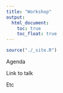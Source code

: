 ```yaml
---
title: "Workshop"
output:
  html_document:
    toc: true
    toc_float: true
---
```


```r
source("./_site.R")
```

Agenda

Link to talk

Etc
